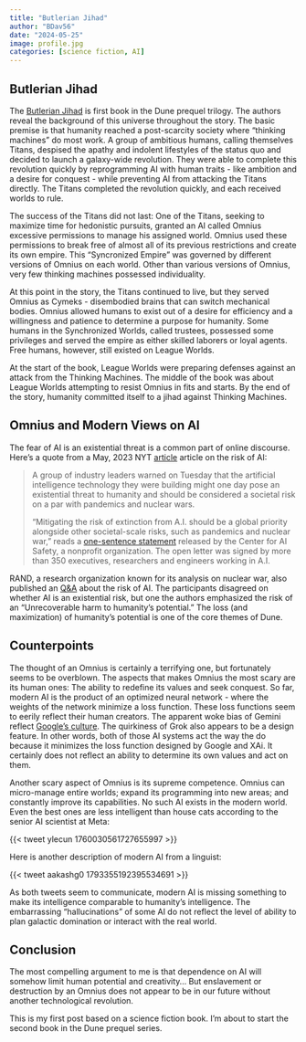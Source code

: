 ```yaml
---
title: "Butlerian Jihad"
author: "BDav56"
date: "2024-05-25"
image: profile.jpg
categories: [science fiction, AI]
---
```


## Butlerian Jihad

The [Butlerian Jihad](https://www.amazon.com/Dune-Butlerian-Jihad-Legends-Trilogy/dp/0765340771) is first book in the Dune prequel trilogy. The authors reveal the background of this universe throughout the story. The basic premise is that humanity reached a post-scarcity society where "thinking machines" do most work. A group of ambitious humans, calling themselves Titans, despised the apathy and indolent lifestyles of the status quo and decided to launch a galaxy-wide revolution. They were able to complete this revolution quickly by reprogramming AI with human traits - like ambition and a desire for conquest - while preventing AI from attacking the Titans directly. The Titans completed the revolution quickly, and each received worlds to rule.

The success of the Titans did not last: One of the Titans, seeking to maximize time for hedonistic pursuits, granted an AI called Omnius excessive permissions to manage his assigned world. Omnius used these permissions to break free of almost all of its previous restrictions and create its own empire. This "Syncronized Empire" was governed by different versions of Omnius on each world. Other than various versions of Omnius, very few thinking machines possessed individuality.

At this point in the story, the Titans continued to live, but they served Omnius as Cymeks - disembodied brains that can switch mechanical bodies. Omnius allowed humans to exist out of a desire for efficiency and a willingness and patience to determine a purpose for humanity. Some humans in the Synchronized Worlds, called trustees, possessed some privileges and served the empire as either skilled laborers or loyal agents. Free humans, however, still existed on League Worlds.

At the start of the book, League Worlds were preparing defenses against an attack from the Thinking Machines. The middle of the book was about League Worlds attempting to resist Omnius in fits and starts. By the end of the story, humanity committed itself to a jihad against Thinking Machines.

## Omnius and Modern Views on AI

The fear of AI is an existential threat is a common part of online discourse. Here's a quote from a May, 2023 NYT [article](https://www.nytimes.com/2023/05/30/technology/ai-threat-warning.html) article on the risk of AI:

> A group of industry leaders warned on Tuesday that the artificial intelligence technology they were building might one day pose an existential threat to humanity and should be considered a societal risk on a par with pandemics and nuclear wars.
>
> “Mitigating the risk of extinction from A.I. should be a global priority alongside other societal-scale risks, such as pandemics and nuclear war,” reads a [one-sentence statement](https://www.safe.ai/statement-on-ai-risk) released by the Center for AI Safety, a nonprofit organization. The open letter was signed by more than 350 executives, researchers and engineers working in A.I.

RAND, a research organization known for its analysis on nuclear war, also published an [Q&A](https://www.safe.ai/statement-on-ai-risk) about the risk of AI. The participants disagreed on whether AI is an existential risk, but one the authors emphasized the risk of an "Unrecoverable harm to humanity's potential." The loss (and maximization) of humanity's potential is one of the core themes of Dune.

## Counterpoints

The thought of an Omnius is certainly a terrifying one, but fortunately seems to be overblown. The aspects that makes Omnius the most scary are its human ones: The ability to redefine its values and seek conquest. So far, modern AI is the product of an optimized neural network - where the weights of the network minimize a loss function. These loss functions seem to eerily reflect their human creators. The apparent woke bias of Gemini reflect [Google's culture](https://www.thefp.com/p/ex-google-employees-woke-gemini-culture-broken). The quirkiness of Grok also appears to be a design feature. In other words, both of those AI systems act the way the do because it minimizes the loss function designed by Google and XAi. It certainly does not reflect an ability to determine its own values and act on them.

Another scary aspect of Omnius is its supreme competence. Omnius can micro-manage entire worlds; expand its programming into new areas; and constantly improve its capabilities. No such AI exists in the modern world. Even the best ones are less intelligent than house cats according to the senior AI scientist at Meta:

{{< tweet ylecun 1760030561727655997 >}}

Here is another description of modern AI from a linguist:

{{< tweet aakashg0 1793355192395534691 >}}

As both tweets seem to communicate, modern AI is missing something to make its intelligence comparable to humanity's intelligence. The embarrassing "hallucinations" of some AI do not reflect the level of ability to plan galactic domination or interact with the real world.

## Conclusion

The most compelling argument to me is that dependence on AI will somehow limit human potential and creativity... But enslavement or destruction by an Omnius does not appear to be in our future without another technological revolution.

This is my first post based on a science fiction book. I'm about to start the second book in the Dune prequel series.
